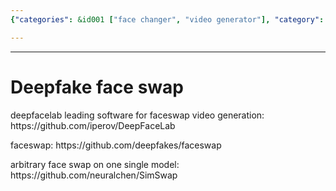 ```yaml
---
{"categories": &id001 ["face changer", "video generator"], "category": "Artificial Intelligence", "date": "2023-12-22 23:52:59", "description": "The text focuses on Deepfake face swap technologies, covering notable software like DeepFaceLab, Faceswap, and SimSwap. These tools facilitate advanced video generation with face swaps and single model transformations.", "tags": *id001, "title": "Deepfake face swap"}

---
```


------

# Deepfake face swap

deepfacelab leading software for faceswap video generation:
https://github.com/iperov/DeepFaceLab

faceswap:
https://github.com/deepfakes/faceswap

arbitrary face swap on one single model:
https://github.com/neuralchen/SimSwap

